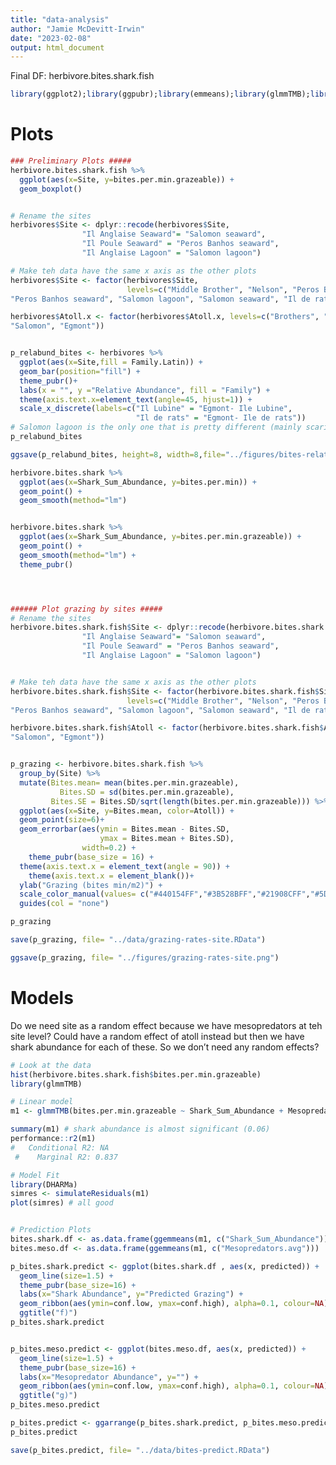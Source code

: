 ```yaml
---
title: "data-analysis"
author: "Jamie McDevitt-Irwin"
date: "2023-02-08"
output: html_document
---
```

Final DF: herbivore.bites.shark.fish


```r
library(ggplot2);library(ggpubr);library(emmeans);library(glmmTMB);library(ggeffects)
```

# Plots
```r
### Preliminary Plots #####
herbivore.bites.shark.fish %>%
  ggplot(aes(x=Site, y=bites.per.min.grazeable)) +
  geom_boxplot()


# Rename the sites
herbivores$Site <- dplyr::recode(herbivores$Site, 
                "Il Anglaise Seaward"= "Salomon seaward",
                "Il Poule Seaward" = "Peros Banhos seaward",
                "Il Anglaise Lagoon" = "Salomon lagoon")

# Make teh data have the same x axis as the other plots
herbivores$Site <- factor(herbivores$Site, 
                          levels=c("Middle Brother", "Nelson", "Peros Banhos Lagoon", 
"Peros Banhos seaward", "Salomon lagoon", "Salomon seaward", "Il de rats", "Il Lubine"))

herbivores$Atoll.x <- factor(herbivores$Atoll.x, levels=c("Brothers", "Nelsons Island", "Peros Banhos", 
"Salomon", "Egmont"))


p_relabund_bites <- herbivores %>% 
  ggplot(aes(x=Site,fill = Family.Latin)) +
  geom_bar(position="fill") + 
  theme_pubr()+
  labs(x = "", y ="Relative Abundance", fill = "Family") + 
  theme(axis.text.x=element_text(angle=45, hjust=1)) +
  scale_x_discrete(labels=c("Il Lubine" = "Egmont- Ile Lubine",
                            "Il de rats" = "Egmont- Ile de rats"))
# Salomon lagoon is the only one that is pretty different (mainly scaridae bites)
p_relabund_bites

ggsave(p_relabund_bites, height=8, width=8,file="../figures/bites-relative-abundance.png")

herbivore.bites.shark %>%
  ggplot(aes(x=Shark_Sum_Abundance, y=bites.per.min)) +
  geom_point() +
  geom_smooth(method="lm")


herbivore.bites.shark %>%
  ggplot(aes(x=Shark_Sum_Abundance, y=bites.per.min.grazeable)) +
  geom_point() +
  geom_smooth(method="lm") +
  theme_pubr()




###### Plot grazing by sites #####
# Rename the sites
herbivore.bites.shark.fish$Site <- dplyr::recode(herbivore.bites.shark.fish$Site, 
                "Il Anglaise Seaward"= "Salomon seaward",
                "Il Poule Seaward" = "Peros Banhos seaward",
                "Il Anglaise Lagoon" = "Salomon lagoon")


# Make teh data have the same x axis as the other plots
herbivore.bites.shark.fish$Site <- factor(herbivore.bites.shark.fish$Site, 
                          levels=c("Middle Brother", "Nelson", "Peros Banhos Lagoon", 
"Peros Banhos seaward", "Salomon lagoon", "Salomon seaward", "Il de rats", "Il Lubine"))

herbivore.bites.shark.fish$Atoll <- factor(herbivore.bites.shark.fish$Atoll, levels=c("Brothers", "Nelson", "Peros Banhos", 
"Salomon", "Egmont"))


p_grazing <- herbivore.bites.shark.fish %>%
  group_by(Site) %>%
  mutate(Bites.mean= mean(bites.per.min.grazeable),
           Bites.SD = sd(bites.per.min.grazeable),
         Bites.SE = Bites.SD/sqrt(length(bites.per.min.grazeable))) %>%
  ggplot(aes(x=Site, y=Bites.mean, color=Atoll)) + 
  geom_point(size=6)+
  geom_errorbar(aes(ymin = Bites.mean - Bites.SD, 
                    ymax = Bites.mean + Bites.SD), 
                width=0.2) +
    theme_pubr(base_size = 16) +  
  theme(axis.text.x = element_text(angle = 90)) +
    theme(axis.text.x = element_blank())+
  ylab("Grazing (bites min/m2)") +
  scale_color_manual(values= c("#440154FF","#3B528BFF","#21908CFF","#5DC863FF","#FDE725FF")) +
  guides(col = "none")

p_grazing

save(p_grazing, file= "../data/grazing-rates-site.RData")

ggsave(p_grazing, file= "../figures/grazing-rates-site.png")
```


# Models

Do we need site as a random effect because we have mesopredators at teh site level? 
Could have a random effect of atoll instead but then we have shark abundance for each of these. So we don't need any random effects? 


```r
# Look at the data
hist(herbivore.bites.shark.fish$bites.per.min.grazeable)
library(glmmTMB)

# Linear model
m1 <- glmmTMB(bites.per.min.grazeable ~ Shark_Sum_Abundance + Mesopredators.avg, data=herbivore.bites.shark.fish, family = gaussian())

summary(m1) # shark abundance is almost significant (0.06)
performance::r2(m1)  
#   Conditional R2: NA
 #    Marginal R2: 0.837

# Model Fit
library(DHARMa)
simres <- simulateResiduals(m1)
plot(simres) # all good


# Prediction Plots
bites.shark.df <- as.data.frame(ggemmeans(m1, c("Shark_Sum_Abundance")))
bites.meso.df <- as.data.frame(ggemmeans(m1, c("Mesopredators.avg")))

p_bites.shark.predict <- ggplot(bites.shark.df , aes(x, predicted)) + 
  geom_line(size=1.5) +
  theme_pubr(base_size=16) +
  labs(x="Shark Abundance", y="Predicted Grazing") + 
  geom_ribbon(aes(ymin=conf.low, ymax=conf.high), alpha=0.1, colour=NA)+
  ggtitle("f)")
p_bites.shark.predict


p_bites.meso.predict <- ggplot(bites.meso.df, aes(x, predicted)) + 
  geom_line(size=1.5) +
  theme_pubr(base_size=16) +
  labs(x="Mesopredator Abundance", y="") + 
  geom_ribbon(aes(ymin=conf.low, ymax=conf.high), alpha=0.1, colour=NA)+
  ggtitle("g)")
p_bites.meso.predict

p_bites.predict <- ggarrange(p_bites.shark.predict, p_bites.meso.predict)
p_bites.predict

save(p_bites.predict, file= "../data/bites-predict.RData")
```


